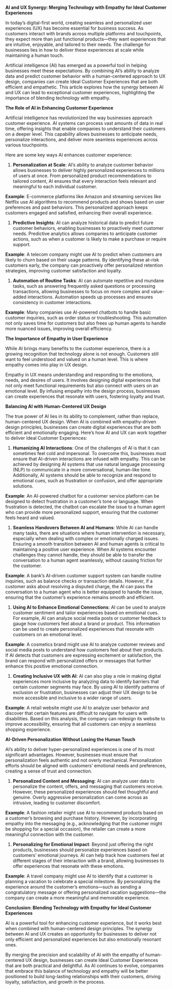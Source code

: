 **AI and UX Synergy: Merging Technology with Empathy for Ideal Customer Experiences**

In today’s digital-first world, creating seamless and personalized user experiences (UX) has become essential for business success. As customers interact with brands across multiple platforms and touchpoints, they expect more than just functional products—they want experiences that are intuitive, enjoyable, and tailored to their needs. The challenge for businesses lies in how to deliver these experiences at scale while maintaining a human touch.

Artificial intelligence (AI) has emerged as a powerful tool in helping businesses meet these expectations. By combining AI’s ability to analyze data and predict customer behavior with a human-centered approach to UX design, companies can create Ideal Customer Experiences that are both efficient and empathetic. This article explores how the synergy between AI and UX can lead to exceptional customer experiences, highlighting the importance of blending technology with empathy.

**The Role of AI in Enhancing Customer Experience**

Artificial intelligence has revolutionized the way businesses approach customer experience. AI systems can process vast amounts of data in real time, offering insights that enable companies to understand their customers on a deeper level. This capability allows businesses to anticipate needs, personalize interactions, and deliver more seamless experiences across various touchpoints.

Here are some key ways AI enhances customer experience:

1. **Personalization at Scale**: AI’s ability to analyze customer behavior allows businesses to deliver highly personalized experiences to millions of users at once. From personalized product recommendations to tailored content, AI ensures that every interaction feels relevant and meaningful to each individual customer.

**Example**: E-commerce platforms like Amazon and streaming services like Netflix use AI algorithms to recommend products and shows based on user preferences and past behaviors. This personalized approach keeps customers engaged and satisfied, enhancing their overall experience.

1. **Predictive Insights**: AI can analyze historical data to predict future customer behaviors, enabling businesses to proactively meet customer needs. Predictive analytics allows companies to anticipate customer actions, such as when a customer is likely to make a purchase or require support.

**Example**: A telecom company might use AI to predict when customers are likely to churn based on their usage patterns. By identifying these at-risk customers early, the company can proactively offer personalized retention strategies, improving customer satisfaction and loyalty.

1. **Automation of Routine Tasks**: AI can automate repetitive and mundane tasks, such as answering frequently asked questions or processing transactions, allowing businesses to focus on more complex and value-added interactions. Automation speeds up processes and ensures consistency in customer interactions.

**Example**: Many companies use AI-powered chatbots to handle basic customer inquiries, such as order status or troubleshooting. This automation not only saves time for customers but also frees up human agents to handle more nuanced issues, improving overall efficiency.

**The Importance of Empathy in User Experience**

While AI brings many benefits to the customer experience, there is a growing recognition that technology alone is not enough. Customers still want to feel understood and valued on a human level. This is where empathy comes into play in UX design.

Empathy in UX means understanding and responding to the emotions, needs, and desires of users. It involves designing digital experiences that not only meet functional requirements but also connect with users on an emotional level. By infusing empathy into the design process, businesses can create experiences that resonate with users, fostering loyalty and trust.

**Balancing AI with Human-Centered UX Design**

The true power of AI lies in its ability to complement, rather than replace, human-centered UX design. When AI is combined with empathy-driven design principles, businesses can create digital experiences that are both efficient and emotionally engaging. Here’s how AI and UX can work together to deliver Ideal Customer Experiences:

1. **Humanizing AI Interactions**: One of the challenges of AI is that it can sometimes feel cold and impersonal. To overcome this, businesses must ensure that AI-driven interactions are infused with empathy. This can be achieved by designing AI systems that use natural language processing (NLP) to communicate in a more conversational, human-like tone. Additionally, AI systems should be able to recognize and respond to emotional cues, such as frustration or confusion, and offer appropriate solutions.

**Example**: An AI-powered chatbot for a customer service platform can be designed to detect frustration in a customer’s tone or language. When frustration is detected, the chatbot can escalate the issue to a human agent who can provide more personalized support, ensuring that the customer feels heard and valued.

1. **Seamless Handovers Between AI and Humans**: While AI can handle many tasks, there are situations where human intervention is necessary, especially when dealing with complex or emotionally charged issues. Ensuring a smooth transition between AI and human agents is critical to maintaining a positive user experience. When AI systems encounter challenges they cannot handle, they should be able to transfer the conversation to a human agent seamlessly, without causing friction for the customer.

**Example**: A bank’s AI-driven customer support system can handle routine inquiries, such as balance checks or transaction details. However, if a customer asks about resolving a disputed charge, the AI can pass the conversation to a human agent who is better equipped to handle the issue, ensuring that the customer’s experience remains smooth and efficient.

1. **Using AI to Enhance Emotional Connections**: AI can be used to analyze customer sentiment and tailor experiences based on emotional cues. For example, AI can analyze social media posts or customer feedback to gauge how customers feel about a brand or product. This information can be used to create personalized experiences that resonate with customers on an emotional level.

**Example**: A cosmetics brand might use AI to analyze customer reviews and social media posts to understand how customers feel about their products. If AI detects that customers are expressing excitement or satisfaction, the brand can respond with personalized offers or messages that further enhance this positive emotional connection.

1. **Creating Inclusive UX with AI**: AI can also play a role in making digital experiences more inclusive by analyzing data to identify barriers that certain customer segments may face. By using AI to identify patterns of exclusion or frustration, businesses can adjust their UX design to be more accessible and inclusive to a wider range of users.

**Example**: A retail website might use AI to analyze user behavior and discover that certain features are difficult to navigate for users with disabilities. Based on this analysis, the company can redesign its website to improve accessibility, ensuring that all customers can enjoy a seamless shopping experience.

**AI-Driven Personalization Without Losing the Human Touch**

AI’s ability to deliver hyper-personalized experiences is one of its most significant advantages. However, businesses must ensure that personalization feels authentic and not overly mechanical. Personalization efforts should be aligned with customers’ emotional needs and preferences, creating a sense of trust and connection.

1. **Personalized Content and Messaging**: AI can analyze user data to personalize the content, offers, and messaging that customers receive. However, these personalized experiences should feel thoughtful and genuine. Overly aggressive personalization can come across as intrusive, leading to customer discomfort.

**Example**: A fashion retailer might use AI to recommend products based on a customer’s browsing and purchase history. However, by incorporating empathy into the messaging (e.g., acknowledging that the customer might be shopping for a special occasion), the retailer can create a more meaningful connection with the customer.

1. **Personalizing for Emotional Impact**: Beyond just offering the right products, businesses should personalize experiences based on customers’ emotional journeys. AI can help track how customers feel at different stages of their interaction with a brand, allowing businesses to offer experiences that resonate with these emotions.

**Example**: A travel company might use AI to identify that a customer is planning a vacation to celebrate a special milestone. By personalizing the experience around the customer’s emotions—such as sending a congratulatory message or offering personalized vacation suggestions—the company can create a more meaningful and memorable experience.

**Conclusion: Blending Technology with Empathy for Ideal Customer Experiences**

AI is a powerful tool for enhancing customer experience, but it works best when combined with human-centered design principles. The synergy between AI and UX creates an opportunity for businesses to deliver not only efficient and personalized experiences but also emotionally resonant ones.

By merging the precision and scalability of AI with the empathy of human-centered UX design, businesses can create Ideal Customer Experiences that are both practical and delightful. As AI continues to evolve, companies that embrace this balance of technology and empathy will be better positioned to build long-lasting relationships with their customers, driving loyalty, satisfaction, and growth in the process.